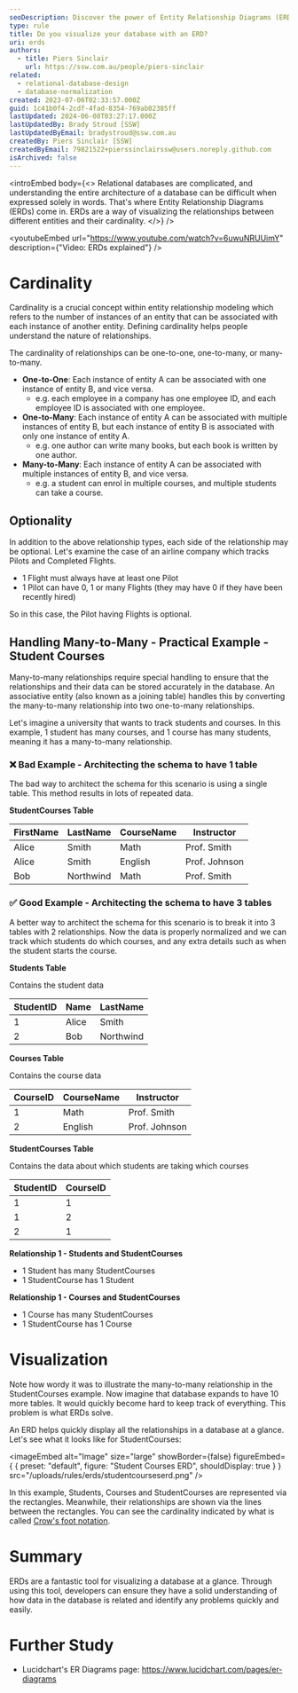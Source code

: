 ```yaml
---
seoDescription: Discover the power of Entity Relationship Diagrams (ERDs) in visualizing your database architecture. Learn how to define cardinality, optionality, and many-to-many relationships for a deeper understanding of your data's structure.
type: rule
title: Do you visualize your database with an ERD?
uri: erds
authors:
  - title: Piers Sinclair
    url: https://ssw.com.au/people/piers-sinclair
related:
  - relational-database-design
  - database-normalization
created: 2023-07-06T02:33:57.000Z
guid: 1c41b0f4-2cdf-4fad-8354-769ab02385ff
lastUpdated: 2024-06-08T03:27:17.000Z
lastUpdatedBy: Brady Stroud [SSW]
lastUpdatedByEmail: bradystroud@ssw.com.au
createdBy: Piers Sinclair [SSW]
createdByEmail: 79821522+pierssinclairssw@users.noreply.github.com
isArchived: false
---
```


<introEmbed
  body={<>
Relational databases are complicated, and understanding the entire architecture of a database can be difficult when expressed solely in words. That's where Entity Relationship Diagrams (ERDs) come in. ERDs are a way of visualizing the relationships between different entities and their cardinality.
  </>}
/>

<youtubeEmbed url="https://www.youtube.com/watch?v=6uwuNRUUimY" description={"Video: ERDs explained"} />


# Cardinality

Cardinality is a crucial concept within entity relationship modeling which refers to the number of instances of an entity that can be associated with each instance of another entity. Defining cardinality helps people understand the nature of relationships.

The cardinality of relationships can be one-to-one, one-to-many, or many-to-many.

- **One-to-One**: Each instance of entity A can be associated with one instance of entity B, and vice versa.
  - e.g. each employee in a company has one employee ID, and each employee ID is associated with one employee.
- **One-to-Many**: Each instance of entity A can be associated with multiple instances of entity B, but each instance of entity B is associated with only one instance of entity A.
  - e.g. one author can write many books, but each book is written by one author.
- **Many-to-Many**: Each instance of entity A can be associated with multiple instances of entity B, and vice versa.
  - e.g. a student can enrol in multiple courses, and multiple students can take a course.

## Optionality

In addition to the above relationship types, each side of the relationship may be optional. Let's examine the case of an airline company which tracks Pilots and Completed Flights.

- 1 Flight must always have at least one Pilot
- 1 Pilot can have 0, 1 or many Flights (they may have 0 if they have been recently hired)

So in this case, the Pilot having Flights is optional.

## Handling Many-to-Many - Practical Example - Student Courses

Many-to-many relationships require special handling to ensure that the relationships and their data can be stored accurately in the database. An associative entity (also known as a joining table) handles this by converting the many-to-many relationship into two one-to-many relationships.

Let's imagine a university that wants to track students and courses. In this example, 1 student has many courses, and 1 course has many students, meaning it has a many-to-many relationship.

### ❌ Bad Example - Architecting the schema to have 1 table

The bad way to architect the schema for this scenario is using a single table. This method results in lots of repeated data.

**StudentCourses Table**

| FirstName | LastName  | CourseName | Instructor    |
| --------- | --------- | ---------- | ------------- |
| Alice     | Smith     | Math       | Prof. Smith   |
| Alice     | Smith     | English    | Prof. Johnson |
| Bob       | Northwind | Math       | Prof. Smith   |

### ✅ Good Example - Architecting the schema to have 3 tables

A better way to architect the schema for this scenario is to break it into 3 tables with 2 relationships. Now the data is properly normalized and we can track which students do which courses, and any extra details such as when the student starts the course.

**Students Table**

Contains the student data

| StudentID | Name  | LastName  |
| --------- | ----- | --------- |
| 1         | Alice | Smith     |
| 2         | Bob   | Northwind |

**Courses Table**

Contains the course data

| CourseID | CourseName | Instructor    |
| -------- | ---------- | ------------- |
| 1        | Math       | Prof. Smith   |
| 2        | English    | Prof. Johnson |

**StudentCourses Table**

Contains the data about which students are taking which courses

| StudentID | CourseID |
| --------- | -------- |
| 1         | 1        |
| 1         | 2        |
| 2         | 1        |

**Relationship 1 - Students and StudentCourses**

- 1 Student has many StudentCourses
- 1 StudentCourse has 1 Student

**Relationship 1 - Courses and StudentCourses**

- 1 Course has many StudentCourses
- 1 StudentCourse has 1 Course

# Visualization

Note how wordy it was to illustrate the many-to-many relationship in the StudentCourses example. Now imagine that database expands to have 10 more tables. It would quickly become hard to keep track of everything. This problem is what ERDs solve.

An ERD helps quickly display all the relationships in a database at a glance. Let's see what it looks like for StudentCourses:


<imageEmbed
  alt="Image"
  size="large"
  showBorder={false}
  figureEmbed={ {
    preset: "default",
    figure: "Student Courses ERD",
    shouldDisplay: true
  } }
  src="/uploads/rules/erds/studentcourseserd.png"
/>


In this example, Students, Courses and StudentCourses are represented via the rectangles. Meanwhile, their relationships are shown via the lines between the rectangles. You can see the cardinality indicated by what is called [Crow's foot notation](https://en.wikipedia.org/wiki/Entity%E2%80%93relationship_model#Crow's_foot_notation).

# Summary

ERDs are a fantastic tool for visualizing a database at a glance. Through using this tool, developers can ensure they have a solid understanding of how data in the database is related and identify any problems quickly and easily.

# Further Study

- Lucidchart's ER Diagrams page: https://www.lucidchart.com/pages/er-diagrams
